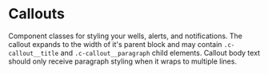 
<Meta of={CalloutsStories} />

# Callouts

Component classes for styling your wells, alerts, and notifications. The
callout expands to the width of it's parent block and may contain
`.c-callout__title` and `.c-callout__paragraph` child elements. Callout body
text should only receive paragraph styling when it wraps to multiple lines.

<Canvas>
  <Story of={CalloutsStories.Default} />
</Canvas>
